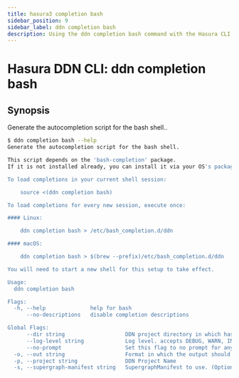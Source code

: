 ```yaml
---
title: hasura3 completion bash
sidebar_position: 9
sidebar_label: ddn completion bash
description: Using the ddn completion bash command with the Hasura CLI
---
```


# Hasura DDN CLI: ddn completion bash 

## Synopsis
Generate the autocompletion script for the bash shell..

```bash
$ ddn completion bash --help
Generate the autocompletion script for the bash shell.

This script depends on the 'bash-completion' package.
If it is not installed already, you can install it via your OS's package manager.

To load completions in your current shell session:

	source <(ddn completion bash)

To load completions for every new session, execute once:

#### Linux:

	ddn completion bash > /etc/bash_completion.d/ddn

#### macOS:

	ddn completion bash > $(brew --prefix)/etc/bash_completion.d/ddn

You will need to start a new shell for this setup to take effect.

Usage:
  ddn completion bash

Flags:
  -h, --help              help for bash
      --no-descriptions   disable completion descriptions

Global Flags:
      --dir string                   DDN project directory in which hasura.yaml is present (default ".")
      --log-level string             Log level. accepts DEBUG, WARN, INFO, ERROR, FATAL (default "INFO")
      --no-prompt                    Set this flag to no prompt for anything, the command fails if any input is missing
  -o, --out string                   Format in which the output should be printed, accepts table, json and yaml (default "table")
  -p, --project string               DDN Project Name
  -s, --supergraph-manifest string   SupergraphManifest to use. (Optional. DefaultSupergraphManifest used  if not provided)
```

